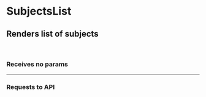 # SubjectsList

## Renders list of subjects

<br />

### Receives no params

---

### Requests to API


<BlocksList>
	<Block name='base url' descr='/subjects' bgColor='info' />
	<Block
		prefixBlock={{ text: 'GET' }}
		name='just so'
		descr='get all subjects'
	/>
	<Block
		prefixBlock={{ text: 'GET' }}
		name='to /{id}'
		descr='get subject by id'
	/>
	<Block
		prefixBlock={{ text: 'PUT', color: 'orange' }}
		name='to /{id}'
		descr='put subject by id'
	/>
</BlocksList>
